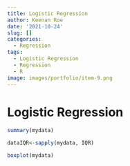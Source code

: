 ```yaml
---
title: Logistic Regression
author: Keenan Roe
date: '2021-10-24'
slug: []
categories:
  - Regression
tags:
  - Logistic Regression
  - Regression
  - R
image: images/portfolio/item-9.png
---
```


# Logistic Regression

```r

summary(mydata)

dataIQR<-sapply(mydata, IQR)

boxplot(mydata)

```
